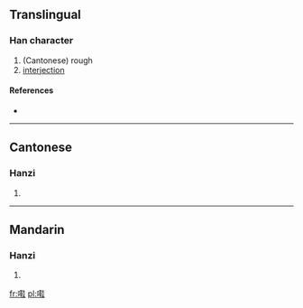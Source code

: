 ==Translingual==

===Han character===
{{Han char|rn=30|rad=口|as=15|sn=18|four=|canj=口廿十土 (RTJG)}}

# (Cantonese) rough
# [[interjection]]

====References====
* {{Han ref|kx=0213.171|hdz=10698.161|uh=56A1|ud=22177}}

----

==Cantonese==

===Hanzi===
{{yue-hanzi|jyut=|y=haai4}}

# {{defn|lang=yue|sort=口15}}

----

==Mandarin==

===Hanzi===
{{cmn-hanzi|pin=|wg=}}

# {{defn|lang=cmn|sort=口15}}

[[fr:嚡]]
[[pl:嚡]]